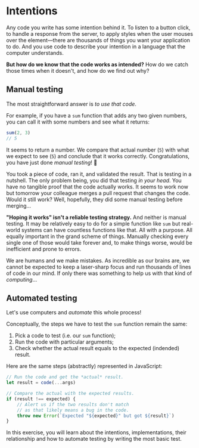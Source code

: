 # Intentions

Any code you write has some intention behind it. To listen to a button click, to
handle a response from the server, to apply styles when the user mouses over the
element—there are thousands of things you want your application to do. And you
use code to describe your intention in a language that the computer understands.

**But how do we know that the code works as intended?** How do we catch those
times when it doesn't, and how do we find out why?

## Manual testing

The most straightforward answer is _to use that code_.

For example, if you have a `sum` function that adds any two given numbers, you can call it with some numbers and see what it returns:

```js nonumber lines=2
sum(2, 3)
// 5
```

It seems to return a number. We compare that actual number (`5`) with what we expect to see (`5`) and
conclude that it works correctly. Congratulations, you have just done _manual
testing_! :tada:

You took a piece of code, ran it, and validated the result. That is testing in a
nutshell. The only problem being, you did that testing _in your head_. You have
no tangible proof that the code actually works. It seems to work now but
tomorrow your colleague merges a pull request that changes the code. Would it still work? Well, hopefully, they did some
manual testing before merging...

**"Hoping it works" isn't a reliable testing strategy.** And neither is manual
testing. It may be relatively easy to do for a simple function like `sum` but real-world systems can have countless functions like that. All with
a purpose. All equally important in the grand scheme of things. Manually
checking every single one of those would take forever and, to make things worse,
would be inefficient and prone to errors.

We are humans and we make mistakes. As incredible as our brains are, we cannot
be expected to keep a laser-sharp focus and run thousands of lines of code in
our mind. If only there was something to help us with that kind of
_computing_...

## Automated testing

Let's use computers and _automate_ this whole process!

Conceptually, the steps we have to test the `sum` function remain the same:

1. Pick a code to test (i.e. our `sum` function);
1. Run the code with particular arguments;
1. Check whether the actual result equals to the expected (indended) result.

Here are the same steps (abstractly) represented in JavaScript:

```js
// Run the code and get the *actual* result.
let result = code(...args)

// Compare the actual with the expected results.
if (result !== expected) {
	// Alert us if the two results don't match
	// as that likely means a bug in the code.
	throw new Error(`Expected "${expected}" but got ${result}`)
}
```

In this exercise, you will learn about the intentions, implementations, their relationship and how to automate testing by writing the most basic test.
